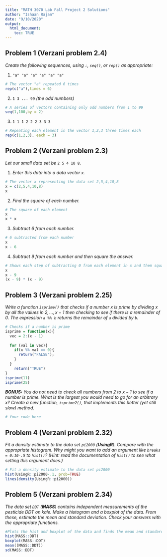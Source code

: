 ---
title: "MATH 3070 Lab Fall Project 2 Solutions"
author: "Ishaan Rajan"
date: "9/10/2020"
output:
  html_document:
    toc: TRUE
---


## Problem 1 (Verzani problem 2.4)
*Create the following sequences, using `:`, `seq()`, or `rep()` as appropriate:*

1. `"a" "a" "a" "a" "a" "a"`

```{r}
# The vector "a" repeated 6 times
rep(c("a"),times = 6)
```

2. `1 3 ... 99` *(the odd numbers)*

```{r}
# A series of vectors containing only odd numbers from 1 to 99
seq(1,100,by = 2)
```

3. `1 1 1 2 2 2 3 3 3`

```{r}
# Repeating each element in the vector 1,2,3 three times each
rep(c(1,2,3), each = 3)
```

## Problem 2 (Verzani problem 2.3)
*Let our small data set be* `2 5 4 10 8`.

1. *Enter this data into a data vector `x`.*

```{r}
# The vector x representing the data set 2,5,4,10,8
x = c(2,5,4,10,8)
x
```

2. *Find the square of each number.*

```{r}
# The square of each element
x
x * x
```

3. *Subtract 6 from each number.*

```{r}
# 6 subtracted from each number
x
x - 6
```

4. *Subtract 9 from each number and then square the answer.*

```{r}
# Shows each step of subtracting 0 from each element in x and them squaring the answer
x
x - 9
(x - 9) * (x - 9)
```

## Problem 3 (Verzani problem 2.25)
*Write a function `isprime()` that checks if a number $x$ is prime by dividing $x$ by all the values in $2, ..., x - 1$ then checking to see if there is a remainder of 0. The expression `a %% b` returns the remainder of `a` divided by `b`.*

```{r}
# Checks if a number is prime
isprime = function(x){
  vec = 2:(x - 1)
  
  for (val in vec){
    if(x %% val == 0){
      return("FALSE");
    }
  }
    return("TRUE")
}
isprime(11)
isprime(25)
```

***BONUS:** You do not need to check all numbers from 2 to $x - 1$ to see if a number is prime. What is the largest you would need to go for an arbitrary $x$? Create a new function, `isprime2()`, that implements this better (yet still slow) method.*

```{r}
# Your code here
```

## Problem 4 (Verzani problem 2.32)
*Fit a density estimate to the data set `pi2000` (**UsingR**). Compare with the appropriate histogram. Why might you want to add an argument like `breaks = 0:10-.5` to `hist()`? (Hint: read the documentation of `hist()` to see what setting this argument does.)*

```{r}
# Fit a density estimate to the data set pi2000
hist(UsingR::pi2000-.1, prob=TRUE)
lines(density(UsingR::pi2000))
```

## Problem 5 (Verzani problem 2.34)
*The data set `DDT` (**MASS**) contains independent measurements of the pesticide DDT on kale. Make a histogram and a boxplot of the data. From these, estimate the mean and standard deviation. Check your answers with the appropriate functions.*

```{r}
#Plots the hist and boxplot of the data and finds the mean and standard deviation
hist(MASS::DDT)
boxplot(MASS::DDT)
mean((MASS::DDT))
sd(MASS::DDT)
```
